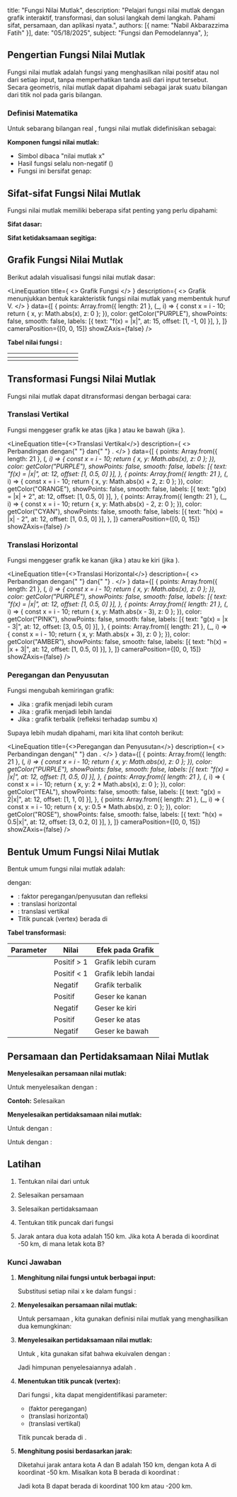 
  title: "Fungsi Nilai Mutlak",
  description: "Pelajari fungsi nilai mutlak dengan grafik interaktif, transformasi, dan solusi langkah demi langkah. Pahami sifat, persamaan, dan aplikasi nyata.",
  authors: [{ name: "Nabil Akbarazzima Fatih" }],
  date: "05/18/2025",
  subject: "Fungsi dan Pemodelannya",
};

## Pengertian Fungsi Nilai Mutlak

Fungsi nilai mutlak adalah fungsi yang menghasilkan nilai positif atau nol dari setiap input, tanpa memperhatikan tanda asli dari input tersebut. Secara geometris, nilai mutlak dapat dipahami sebagai jarak suatu bilangan dari titik nol pada garis bilangan.

### Definisi Matematika

Untuk sebarang bilangan real <InlineMath math="x" />, fungsi nilai mutlak didefinisikan sebagai:

<BlockMath math="f(x) = |x| = \begin{cases} x, & \text{jika } x \geq 0 \\ -x, & \text{jika } x < 0 \end{cases}" />

**Komponen fungsi nilai mutlak:**

- Simbol <InlineMath math="|x|" /> dibaca "nilai mutlak x"
- Hasil fungsi selalu non-negatif (<InlineMath math="|x| \geq 0" />)
- Fungsi ini bersifat genap: <InlineMath math="|-x| = |x|" />

## Sifat-sifat Fungsi Nilai Mutlak

Fungsi nilai mutlak memiliki beberapa sifat penting yang perlu dipahami:

**Sifat dasar:**

<div className="flex flex-col gap-4">
  <BlockMath math="|x| \geq 0 \text{ untuk semua } x \in \mathbb{R}" />
  <BlockMath math="|-x| = |x|" />
  <BlockMath math="|x|^2 = x^2" />
  <BlockMath math="|xy| = |x| \cdot |y|" />
  <BlockMath math="\left|\frac{x}{y}\right| = \frac{|x|}{|y|}, \text{ dengan } y \neq 0" />
</div>

**Sifat ketidaksamaan segitiga:**

<div className="flex flex-col gap-4">
  <BlockMath math="|x + y| \leq |x| + |y|" />
  <BlockMath math="||x| - |y|| \leq |x - y|" />
</div>

## Grafik Fungsi Nilai Mutlak

Berikut adalah visualisasi fungsi nilai mutlak dasar:

<LineEquation
  title={
    <>
      Grafik Fungsi <InlineMath math="f(x) = |x|" />
    </>
  }
  description={
    <>
      Grafik menunjukkan bentuk karakteristik fungsi nilai mutlak yang membentuk
      huruf V.
    </>
  }
  data={[
    {
      points: Array.from({ length: 21 }, (_, i) => {
        const x = i - 10;
        return { x, y: Math.abs(x), z: 0 };
      }),
      color: getColor("PURPLE"),
      showPoints: false,
      smooth: false,
      labels: [{ text: "f(x) = |x|", at: 15, offset: [1, -1, 0] }],
    },
  ]}
  cameraPosition={[0, 0, 15]}
  showZAxis={false}
/>

**Tabel nilai fungsi <InlineMath math="f(x) = |x|" />:**

| <InlineMath math="x" /> | <InlineMath math="-4" /> | <InlineMath math="-3" /> | <InlineMath math="-2" /> | <InlineMath math="-1" /> | <InlineMath math="0" /> | <InlineMath math="1" /> | <InlineMath math="2" /> | <InlineMath math="3" /> | <InlineMath math="4" /> |
| ---------------------- | ---------------------- | ---------------------- | ---------------------- | ---------------------- | ---------------------- | ---------------------- | ---------------------- | ---------------------- | ---------------------- |
| <InlineMath math="f(x) = x " /> | <InlineMath math="x" /> | <InlineMath math="x" /> | <InlineMath math="x" /> | <InlineMath math="x" /> | <InlineMath math="x" /> | <InlineMath math="x" /> | <InlineMath math="x" /> | <InlineMath math="x" /> | <InlineMath math="x" /> |

## Transformasi Fungsi Nilai Mutlak

Fungsi nilai mutlak dapat ditransformasi dengan berbagai cara:

### Translasi Vertikal

Fungsi <InlineMath math="f(x) = |x| + k" /> menggeser grafik ke atas (jika <InlineMath math="k > 0" />) atau ke bawah (jika <InlineMath math="k < 0" />).

<LineEquation
  title={<>Translasi Vertikal</>}
  description={
    <>
      Perbandingan <InlineMath math="f(x) = |x|" /> dengan{" "}
      <InlineMath math="g(x) = |x| + 2" /> dan{" "}
      <InlineMath math="h(x) = |x| - 2" />.
    </>
  }
  data={[
    {
      points: Array.from({ length: 21 }, (_, i) => {
        const x = i - 10;
        return { x, y: Math.abs(x), z: 0 };
      }),
      color: getColor("PURPLE"),
      showPoints: false,
      smooth: false,
      labels: [{ text: "f(x) = |x|", at: 12, offset: [1, 0.5, 0] }],
    },
    {
      points: Array.from({ length: 21 }, (_, i) => {
        const x = i - 10;
        return { x, y: Math.abs(x) + 2, z: 0 };
      }),
      color: getColor("ORANGE"),
      showPoints: false,
      smooth: false,
      labels: [{ text: "g(x) = |x| + 2", at: 12, offset: [1, 0.5, 0] }],
    },
    {
      points: Array.from({ length: 21 }, (_, i) => {
        const x = i - 10;
        return { x, y: Math.abs(x) - 2, z: 0 };
      }),
      color: getColor("CYAN"),
      showPoints: false,
      smooth: false,
      labels: [{ text: "h(x) = |x| - 2", at: 12, offset: [1, 0.5, 0] }],
    },
  ]}
  cameraPosition={[0, 0, 15]}
  showZAxis={false}
/>

### Translasi Horizontal

Fungsi <InlineMath math="f(x) = |x - h|" /> menggeser grafik ke kanan (jika <InlineMath math="h > 0" />) atau ke kiri (jika <InlineMath math="h < 0" />).

<LineEquation
  title={<>Translasi Horizontal</>}
  description={
    <>
      Perbandingan <InlineMath math="f(x) = |x|" /> dengan{" "}
      <InlineMath math="g(x) = |x - 3|" /> dan{" "}
      <InlineMath math="h(x) = |x + 3|" />.
    </>
  }
  data={[
    {
      points: Array.from({ length: 21 }, (_, i) => {
        const x = i - 10;
        return { x, y: Math.abs(x), z: 0 };
      }),
      color: getColor("PURPLE"),
      showPoints: false,
      smooth: false,
      labels: [{ text: "f(x) = |x|", at: 12, offset: [1, 0.5, 0] }],
    },
    {
      points: Array.from({ length: 21 }, (_, i) => {
        const x = i - 10;
        return { x, y: Math.abs(x - 3), z: 0 };
      }),
      color: getColor("PINK"),
      showPoints: false,
      smooth: false,
      labels: [{ text: "g(x) = |x - 3|", at: 12, offset: [3, 0.5, 0] }],
    },
    {
      points: Array.from({ length: 21 }, (_, i) => {
        const x = i - 10;
        return { x, y: Math.abs(x + 3), z: 0 };
      }),
      color: getColor("AMBER"),
      showPoints: false,
      smooth: false,
      labels: [{ text: "h(x) = |x + 3|", at: 12, offset: [1, 0.5, 0] }],
    },
  ]}
  cameraPosition={[0, 0, 15]}
  showZAxis={false}
/>

### Peregangan dan Penyusutan

Fungsi <InlineMath math="f(x) = a|x|" /> mengubah kemiringan grafik:

- Jika <InlineMath math="a > 1" />: grafik menjadi lebih curam
- Jika <InlineMath math="0 < a < 1" />: grafik menjadi lebih landai
- Jika <InlineMath math="a < 0" />: grafik terbalik (refleksi terhadap sumbu x)

Supaya lebih mudah dipahami, mari kita lihat contoh berikut:

<LineEquation
  title={<>Peregangan dan Penyusutan</>}
  description={
    <>
      Perbandingan <InlineMath math="f(x) = |x|" /> dengan{" "}
      <InlineMath math="g(x) = 2|x|" /> dan <InlineMath math="h(x) = 0.5|x|" />.
    </>
  }
  data={[
    {
      points: Array.from({ length: 21 }, (_, i) => {
        const x = i - 10;
        return { x, y: Math.abs(x), z: 0 };
      }),
      color: getColor("PURPLE"),
      showPoints: false,
      smooth: false,
      labels: [{ text: "f(x) = |x|", at: 12, offset: [1, 0.5, 0] }],
    },
    {
      points: Array.from({ length: 21 }, (_, i) => {
        const x = i - 10;
        return { x, y: 2 * Math.abs(x), z: 0 };
      }),
      color: getColor("TEAL"),
      showPoints: false,
      smooth: false,
      labels: [{ text: "g(x) = 2|x|", at: 12, offset: [1, 1, 0] }],
    },
    {
      points: Array.from({ length: 21 }, (_, i) => {
        const x = i - 10;
        return { x, y: 0.5 * Math.abs(x), z: 0 };
      }),
      color: getColor("ROSE"),
      showPoints: false,
      smooth: false,
      labels: [{ text: "h(x) = 0.5|x|", at: 12, offset: [3, 0.2, 0] }],
    },
  ]}
  cameraPosition={[0, 0, 15]}
  showZAxis={false}
/>

## Bentuk Umum Fungsi Nilai Mutlak

Bentuk umum fungsi nilai mutlak adalah:

<BlockMath math="f(x) = a|x - h| + k" />

dengan:

- <InlineMath math="a" />: faktor peregangan/penyusutan dan refleksi
- <InlineMath math="h" />: translasi horizontal
- <InlineMath math="k" />: translasi vertikal
- Titik puncak (vertex) berada di <InlineMath math="(h, k)" />

**Tabel transformasi:**

| Parameter                       | Nilai       | Efek pada Grafik    |
| ------------------------------- | ----------- | ------------------- |
| <InlineMath math="a > 1" />     | Positif > 1 | Grafik lebih curam  |
| <InlineMath math="0 < a < 1" /> | Positif < 1 | Grafik lebih landai |
| <InlineMath math="a < 0" />     | Negatif     | Grafik terbalik     |
| <InlineMath math="h > 0" />     | Positif     | Geser ke kanan      |
| <InlineMath math="h < 0" />     | Negatif     | Geser ke kiri       |
| <InlineMath math="k > 0" />     | Positif     | Geser ke atas       |
| <InlineMath math="k < 0" />     | Negatif     | Geser ke bawah      |

## Persamaan dan Pertidaksamaan Nilai Mutlak

**Menyelesaikan persamaan nilai mutlak:**

Untuk menyelesaikan <InlineMath math="|x| = a" /> dengan <InlineMath math="a \geq 0" />:

<div className="flex flex-col gap-4">
  <BlockMath math="|x| = a \Rightarrow x = a \text{ atau } x = -a" />
</div>

**Contoh:** Selesaikan <InlineMath math="|x - 3| = 5" />

<div className="flex flex-col gap-4">
  <BlockMath math="|x - 3| = 5" />
  <BlockMath math="x - 3 = 5 \text{ atau } x - 3 = -5" />
  <BlockMath math="x = 8 \text{ atau } x = -2" />
</div>

**Menyelesaikan pertidaksamaan nilai mutlak:**

Untuk <InlineMath math="|x| < a" /> dengan <InlineMath math="a > 0" />:

<BlockMath math="|x| < a \Rightarrow -a < x < a" />

Untuk <InlineMath math="|x| > a" /> dengan <InlineMath math="a > 0" />:

<BlockMath math="|x| > a \Rightarrow x < -a \text{ atau } x > a" />

## Latihan

1. Tentukan nilai dari <InlineMath math="f(x) = |2x - 6|" /> untuk <InlineMath math="x = -1, 0, 3, 5" />

2. Selesaikan persamaan <InlineMath math="|3x + 1| = 7" />

3. Selesaikan pertidaksamaan <InlineMath math="|x - 2| < 4" />

4. Tentukan titik puncak dari fungsi <InlineMath math="f(x) = 2|x - 3| + 1" />

5. Jarak antara dua kota adalah 150 km. Jika kota A berada di koordinat -50 km, di mana letak kota B?

### Kunci Jawaban

1. **Menghitung nilai fungsi untuk berbagai input:**

   Substitusi setiap nilai x ke dalam fungsi <InlineMath math="f(x) = |2x - 6|" />:

   <div className="flex flex-col gap-4">
     <BlockMath math="f(-1) = |2(-1) - 6| = |-2 - 6| = |-8| = 8" />
     <BlockMath math="f(0) = |2(0) - 6| = |0 - 6| = |-6| = 6" />
     <BlockMath math="f(3) = |2(3) - 6| = |6 - 6| = |0| = 0" />
     <BlockMath math="f(5) = |2(5) - 6| = |10 - 6| = |4| = 4" />
   </div>

2. **Menyelesaikan persamaan nilai mutlak:**

   Untuk persamaan <InlineMath math="|3x + 1| = 7" />, kita gunakan definisi nilai mutlak yang menghasilkan dua kemungkinan:

   <div className="flex flex-col gap-4">
     <BlockMath math="3x + 1 = 7 \quad \text{atau} \quad 3x + 1 = -7" />
     <BlockMath math="3x = 6 \quad \text{atau} \quad 3x = -8" />
     <BlockMath math="x = 2 \quad \text{atau} \quad x = -\frac{8}{3}" />
   </div>

3. **Menyelesaikan pertidaksamaan nilai mutlak:**

   Untuk <InlineMath math="|x - 2| < 4" />, kita gunakan sifat bahwa <InlineMath math="|a| < b" /> ekuivalen dengan <InlineMath math="-b < a < b" />:

   <div className="flex flex-col gap-4">
     <BlockMath math="-4 < x - 2 < 4" />
     <BlockMath math="-4 + 2 < x < 4 + 2" />
     <BlockMath math="-2 < x < 6" />
   </div>

   Jadi himpunan penyelesaiannya adalah <InlineMath math="x \in (-2, 6)" />.

4. **Menentukan titik puncak (vertex):**

   Dari fungsi <InlineMath math="f(x) = 2|x - 3| + 1" />, kita dapat mengidentifikasi parameter:

   - <InlineMath math="a = 2" /> (faktor peregangan)
   - <InlineMath math="h = 3" /> (translasi horizontal)
   - <InlineMath math="k = 1" /> (translasi vertikal)

   Titik puncak berada di <InlineMath math="(h, k) = (3, 1)" />.

5. **Menghitung posisi berdasarkan jarak:**

   Diketahui jarak antara kota A dan B adalah 150 km, dengan kota A di koordinat -50 km. Misalkan kota B berada di koordinat <InlineMath math="x_B" />:

   <div className="flex flex-col gap-4">
     <BlockMath math="|-50 - x_B| = 150" />
     <BlockMath math="-50 - x_B = 150 \quad \text{atau} \quad -50 - x_B = -150" />
     <BlockMath math="x_B = -50 - 150 = -200 \quad \text{atau} \quad x_B = -50 + 150 = 100" />
   </div>

   Jadi kota B dapat berada di koordinat 100 km atau -200 km.
